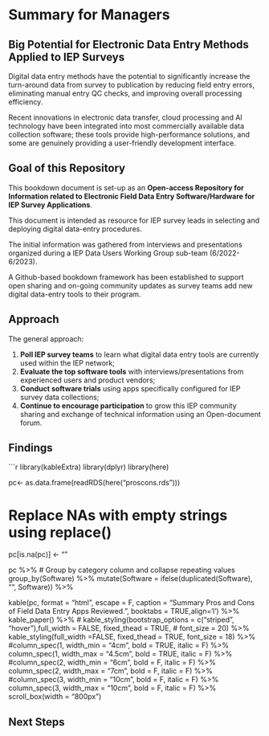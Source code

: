 # Summary for Managers {-}

## Big Potential for Electronic Data Entry Methods Applied to IEP Surveys

Digital data entry methods have the potential to significantly increase the turn-around data from survey to  publication by reducing field entry errors, eliminating manual entry QC checks, and improving overall processing efficiency. 

Recent innovations in electronic data transfer, cloud processing and AI technology have been integrated into most commercially available data collection software;  these tools provide high-performance solutions, and some are genuinely providing a user-friendly development interface.

## Goal of this Repository 

This bookdown document is set-up as an **Open-access Repository for Information related to Electronic Field Data Entry Software/Hardware for IEP Survey Applications**.

This document is intended as resource for IEP survey leads in selecting and deploying digital data-entry procedures.  

The initial information was gathered from interviews and presentations organized during a IEP Data Users Working Group sub-team (6/2022-6/2023).  

A Github-based bookdown framework has been established to support open sharing and on-going community updates as survey teams add new digital data-entry tools to their program.  


## Approach

The general approach: 

1. **Poll IEP survey teams** to learn what digital data entry tools are currently used within the IEP network; 
2. **Evaluate the top software tools** with interviews/presentations from experienced users and product vendors; 
3. **Conduct software trials** using apps specifically configured for IEP survey data collections;
4. **Continue to encourage participation** to grow this IEP community sharing and exchange of technical information using an Open-document forum.


## Findings



```r

library(kableExtra)
library(dplyr)
library(here)

pc<- as.data.frame(readRDS(here("proscons.rds"))) 

# Replace NAs with empty strings using replace()
pc[is.na(pc)] <- ""


pc %>%
  # Group by category column and collapse repeating values
  group_by(Software) %>%
  mutate(Software = ifelse(duplicated(Software), "", Software))  %>%

kable(pc, format = "html", escape = F, caption = "Summary Pros and Cons of Field Data Entry Apps Reviewed.", booktabs = TRUE,align='l') %>%
  kable_paper() %>% 
  # kable_styling(bootstrap_options = c("striped", "hover"),full_width = FALSE, fixed_thead = TRUE,
  #               font_size = 20) %>%
  kable_styling(full_width =FALSE, fixed_thead = TRUE, font_size = 18) %>%
  #column_spec(1, width_min = "4cm", bold = TRUE, italic = F) %>%
  column_spec(1, width_max = "4.5cm", bold = TRUE, italic = F) %>%
  #column_spec(2, width_min = "6cm", bold = F, italic = F) %>%
  column_spec(2, width_max = "7cm", bold = F, italic = F) %>%
  #column_spec(3, width_min = "10cm", bold = F, italic = F) %>%
  column_spec(3, width_max = "10cm", bold = F, italic = F) %>%
  scroll_box(width = "800px")






## Next Steps

